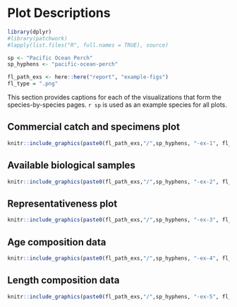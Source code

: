 \clearpage

# Plot Descriptions {#sec:plot-descriptions}

```r

library(dplyr)
#library(patchwork)
#lapply(list.files("R", full.names = TRUE), source)

sp <- "Pacific Ocean Perch"
sp_hyphens <- "pacific-ocean-perch"

fl_path_exs <- here::here("report", "example-figs")
fl_type = ".png"

```

This section provides captions for each of the visualizations that form the species-by-species pages.
`r sp` is used as an example species for all plots.

## Commercial catch and specimens plot

```r

knitr::include_graphics(paste0(fl_path_exs,"/",sp_hyphens, "-ex-1", fl_type))

```

\clearpage

## Available biological samples {#sec:bio-samples}

```r

knitr::include_graphics(paste0(fl_path_exs,"/",sp_hyphens, "-ex-2", fl_type))

```

\clearpage

## Representativeness plot

```r

knitr::include_graphics(paste0(fl_path_exs,"/",sp_hyphens, "-ex-3", fl_type))

```

\clearpage

## Age composition data

```r

knitr::include_graphics(paste0(fl_path_exs,"/",sp_hyphens, "-ex-4", fl_type))

```

\clearpage

## Length composition data

```r

knitr::include_graphics(paste0(fl_path_exs,"/",sp_hyphens, "-ex-5", fl_type))
  
```

\clearpage
